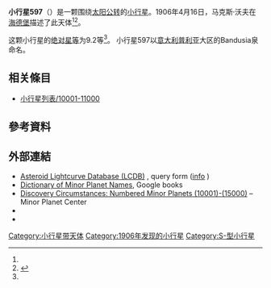 {{Infobox planet
 | minorplanet     = yes
 | name            = 597 Bandusia
 | background      = #D6D6D6
 | image = 
 | image_size      = 
 | caption         =
 | discovery_ref   =  <ref name="MPC-object" />
 | discoverer      = [[马克斯·沃夫|马克斯·沃夫]]
 | discovery_site  = [[海德堡|海德堡]]
 | discovered      = 1906年4月16日
 | mpc_name        = 597 Bandusia
 | alt_names       = 597 Bandusia
 | pronounced      = 
 | named_after     = <ref name="MPC-object" />
 | mp_category     = [[主帶小行星|主帶小行星]] <ref name="MPC-object" /><ref name="jpldata" />
 | orbit_ref       = <ref name="a">[http://ssd.jpl.nasa.gov/sbdb.cgi?sstr=597 597] {{Wayback|url=http://ssd.jpl.nasa.gov/sbdb.cgi?sstr=597 |date=20210809005752 }}，小行星數據庫瀏覽器（JPL Small-Body Database Browser）－[[美国国家航空航天局|美国国家航空航天局]]喷气推进实验室</ref>
 | epoch           = 2018-03-23.0（[[儒略日|JD]] 2458200.5）
 | uncertainty     = 0
 | observation_arc = 
 | aphelion = {{convert|3.059|AU|km|3|abbr=on|lk=out}}
 | perihelion      = {{convert|2.2837294|AU|km|3|abbr=on}}
 | semimajor       = 2.6711257
 | eccentricity    = 0.1450311
 | period          = 4.37[[儒略年|yr]]
 | mean_anomaly    = 112.83608[[度|°]]
 | mean_motion     = {{Deg2DMS|0.22576800|sup=ms}} / day
 | inclination     = 12.80432
 | asc_node        = 36.53841°
 | arg_peri        = 307.52850
 | mean_diameter   = 
 | rotation        = 
 | albedo          =
 | spectral_type   =
 | abs_magnitude   = 9.2<ref name="jpldata" />
}}
'''小行星597'''（{{lang-en|597 Bandusia}}）是一颗围绕[[太阳|太阳]][[公转|公转]]的[[小行星|小行星]]。1906年4月16日，马克斯·沃夫在[[海德堡|海德堡]]描述了此天体<ref name="a" /><ref>{{cite news|title=小行星列表|url=http://cfa-www.harvard.edu/iau/lists/NumberedMPs.txt|accessdate=2018-10-19|newspaper=哈佛大学|archive-date=2008-05-17|archive-url=https://web.archive.org/web/20080517010638/http://cfa-www.harvard.edu/iau/lists/NumberedMPs.txt|dead-url=no}}</ref>。

这颗小行星的[[绝对星等|绝对星等]]为9.2等<ref name="a" />。
小行星597以[[意大利|意大利]][[普利亚|普利亚]]大区的Bandusia泉命名。

== 相关條目 ==
*[[小行星列表/10001-11000|小行星列表/10001-11000]]

== 參考資料 ==
{{reflist|refs=

<ref name="jpldata">{{cite web
  |type       = 2018-01-26 last obs.
  |title      = JPL Small-Body Database Browser:597 Bandusia-597 Bandusia
  |url        = https://ssd.jpl.nasa.gov/sbdb.cgi?sstr=597
  |publisher  = [[Jet_Propulsion_Laboratory|Jet Propulsion Laboratory]]
  |accessdate = 28 March 2018}}</ref>

<ref name="MPC-object">{{cite web
  |title      = 597 Bandusia
  |work      = Minor Planet Center
  |url      = https://www.minorplanetcenter.net/db_search/show_object?object_id=597
  |accessdate      = 28 March 2018
  |archive-date      = 2016-03-04
  |archive-url      = https://web.archive.org/web/20160304115119/http://minorplanetcenter.net/db_search/show_object?object_id=597
  |dead-url      = no
  }}</ref>

}}

==  外部連結 ==
* [http://www.minorplanet.info/PHP/lcdbsummaryquery.php Asteroid Lightcurve Database (LCDB)] {{Wayback|url=http://www.minorplanet.info/PHP/lcdbsummaryquery.php |date=20171210173955 }}, query form ([http://www.minorplanet.info/lightcurvedatabase.html info] {{Wayback|url=http://www.minorplanet.info/lightcurvedatabase.html |date=20171216050541 }})
* [https://books.google.com/books?id=aeAg1X7afOoC&pg Dictionary of Minor Planet Names], Google books
* [http://www.minorplanetcenter.net/iau/lists/NumberedMPs010001.html Discovery Circumstances: Numbered Minor Planets (10001)-(15000)] {{Wayback|url=http://www.minorplanetcenter.net/iau/lists/NumberedMPs010001.html |date=20180612162317 }} – Minor Planet Center
* {{AstDys|597}}
* {{JPL small body}}

{{Minor Planet Number|[[小行星596|小行星596]]|[[小行星598|小行星598]]}}
{{小天体}}

[[Category:小行星带天体|Category:小行星带天体]]
[[Category:1906年发现的小行星|Category:1906年发现的小行星]]
[[Category:S-型小行星|Category:S-型小行星]]